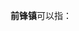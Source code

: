 '''前锋镇'''可以指：
{{PRC admin/disambig|32/08/31/106/000|44/53/23/108/000|51/07/22/128/000|51/16/02/116/000}}
{{disambig|cat=三字中国镇名消歧义}}
